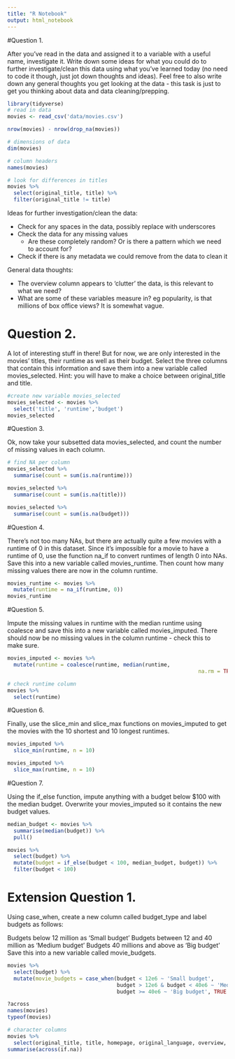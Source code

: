 ```yaml
---
title: "R Notebook"
output: html_notebook
---
```


#Question 1.

After you’ve read in the data and assigned it to a variable with a useful name, investigate it. Write down some ideas for what you could do to further investigate/clean this data using what you’ve learned today (no need to code it though, just jot down thoughts and ideas). Feel free to also write down any general thoughts you get looking at the data - this task is just to get you thinking about data and data cleaning/prepping.

```r
library(tidyverse)
# read in data
movies <- read_csv('data/movies.csv')

nrow(movies) - nrow(drop_na(movies))

# dimensions of data
dim(movies)

# column headers
names(movies)

# look for differences in titles
movies %>% 
  select(original_title, title) %>% 
  filter(original_title != title)

```

Ideas for further investigation/clean the data:

- Check for any spaces in the data, possibly replace with underscores
- Check the data for any missing values
  - Are these completely random? Or is there a pattern which we need to account
  for?
- Check if there is any metadata we could remove from the data to clean it

General data thoughts:

- The overview column appears to 'clutter' the data, is this relevant to what
we need?
- What are some of these variables measure in? eg popularity, is that millions
of box office views? It is somewhat vague.


# Question 2.

A lot of interesting stuff in there! But for now, we are only interested in the movies’ titles, their runtime as well as their budget. Select the three columns that contain this information and save them into a new variable called movies_selected. Hint: you will have to make a choice between original_title and title.

```r

#create new variable movies_selected
movies_selected <- movies %>% 
  select('title', 'runtime','budget')
movies_selected
```

#Question 3.

Ok, now take your subsetted data movies_selected, and count the number of missing values in each column.

```r

# find NA per column
movies_selected %>% 
  summarise(count = sum(is.na(runtime)))

movies_selected %>% 
  summarise(count = sum(is.na(title)))

movies_selected %>%
  summarise(count = sum(is.na(budget)))
```

#Question 4.

There’s not too many NAs, but there are actually quite a few movies with a runtime of 0 in this dataset. Since it’s impossible for a movie to have a runtime of 0, use the function na_if to convert runtimes of length 0 into NAs. Save this into a new variable called movies_runtime. Then count how many missing values there are now in the column runtime.

```r
movies_runtime <- movies %>% 
  mutate(runtime = na_if(runtime, 0))
movies_runtime
```


#Question 5.

Impute the missing values in runtime with the median runtime using coalesce and save this into a new variable called movies_imputed. There should now be no missing values in the column runtime - check this to make sure.


```r

movies_imputed <- movies %>%
  mutate(runtime = coalesce(runtime, median(runtime, 
                                                             na.rm = TRUE)))

# check runtime column
movies %>%
  select(runtime)

```

#Question 6.

Finally, use the slice_min and slice_max functions on movies_imputed to get the movies with the 10 shortest and 10 longest runtimes.


```r

movies_imputed %>% 
  slice_min(runtime, n = 10)

movies_imputed %>% 
  slice_max(runtime, n = 10)


```

#Question 7.

Using the if_else function, impute anything with a budget below $100 with the median budget. Overwrite your movies_imputed so it contains the new budget values.

```r
median_budget <- movies %>% 
  summarise(median(budget)) %>% 
  pull()
```


```r
movies %>% 
  select(budget) %>% 
  mutate(budget = if_else(budget < 100, median_budget, budget)) %>% 
  filter(budget < 100)


```

# Extension Question 1.

Using case_when, create a new column called budget_type and label budgets as follows:

Budgets below 12 million as ‘Small budget’
Budgets between 12 and 40 million as ‘Medium budget’
Budgets 40 millions and above as ‘Big budget’
Save this into a new variable called movie_budgets.

```r

movies %>% 
  select(budget) %>% 
  mutate(movie_budgets = case_when(budget < 12e6 ~ 'Small budget', 
                                   budget > 12e6 & budget < 40e6 ~ 'Medium budget',
                                   budget >= 40e6 ~ 'Big budget', TRUE ~ 'other budget'))

```

```r
?across
names(movies)
typeof(movies)

# character columns
movies %>% 
  select(original_title, title, homepage, original_language, overview, tagline)
summarise(across(if.na))
```

